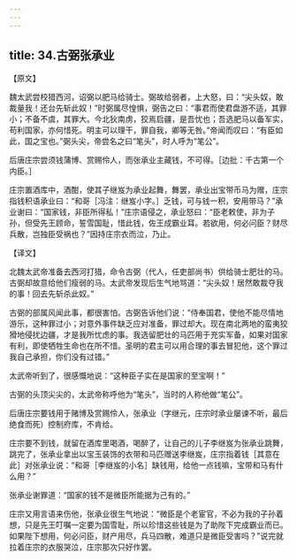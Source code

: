 ```yaml
---
---
---
```

title: 34.古弼张承业
---



【原文】

魏太武尝校猎西河，诏弼以肥马给骑士。弼故给弱者，上大怒，曰：“尖头奴，敢裁量我！还台先斩此奴！”时弼属尽惶惧，弼告之曰：“事君而使君盘游不适，其罪小；不备不虞，其罪大。今北狄南虏，狡焉启疆，是吾忧也；吾选肥马以备军实，苟利国家，亦何惜死。明主可以理干，罪自我，卿等无咎。”帝闻而叹曰：“有臣如此，国之宝也。”弼头尖，帝尝名之曰“笔头”，时人呼为“笔公”。

后唐庄宗尝须钱蒲博、赏赐伶人，而张承业主藏钱，不可得。［边批：千古第一个内臣。］

庄宗置酒库中，酒酣，使其子继岌为承业起舞，舞罢，承业出宝带币马为赠，庄宗指钱积语承业曰：“和哥［冯注：继岌小字。］乏钱，可与钱一积，安用带马？”承业谢曰：“国家钱，非臣所得私！”庄宗语侵之，承业怒曰：“臣老敕使，非为子孙，但受先王顾命，誓雪国耻，惜此钱，佐王成霸业耳。若欲用，何必问臣？财尽兵散，岂独臣受祸也？”因持庄宗衣而泣，乃止。

【译文】

北魏太武帝准备去西河打猎，命令古弼（代人，任吏部尚书）供给骑士肥壮的马。古弼却故意给他们瘦弱的马。太武帝发现后生气地骂道：“尖头奴！居然敢裁夺我的事！回去先斩杀此奴。”

古弼的部属风闻此事，都很害怕。古弼告诉他们说：“侍奉国君，使他不能尽情地游乐，这种罪过小；对意外事件缺乏应对准备，罪过却大。现在南北两地的蛮夷狡猾地侵扰边疆，才是我所忧虑的事。我选留肥壮的马匹用于充实军备，如果对国家有利，即使牺牲生命也在所不惜。圣明的君主可以用合理的事去冒犯他，这个罪过我自己承担，你们没有过错。”

太武帝听到了，很感慨地说：“这种臣子实在是国家的至宝啊！”

古弼的头顶尖尖的，太武帝称呼他为“笔头”，当时的人称他做“笔公”。

后唐庄宗要钱用于赌博及赏赐伶人，张承业（字继元，庄宗时承业屡谏不听，最后绝食而死）控制府库，不肯给。

庄宗要不到钱，就留在酒库里喝酒，喝醉了，让自己的儿子李继岌为张承业跳舞，跳完了，张承业拿出以宝玉装饰的衣带和马匹赠送李继岌，庄宗指着钱［其意在此］对张承业说：“和哥［李继岌的小名］缺钱用，给他一点钱嘛，宝带和马有什么用？”

张承业谢罪道：“国家的钱不是微臣所能据为己有的。”

庄宗又用言语来伤他，张承业很生气地说：“微臣是个老宦官，不必为我的子孙着想，只是先王叮嘱一定要为国雪耻，所以珍惜这些钱是为了助陛下完成霸业而已。如果陛下想用，何必问臣，财产用尽，兵马四散，难道只是微臣受害吗？”说完就拉着庄宗的衣服哭泣，庄宗那次只好作罢。